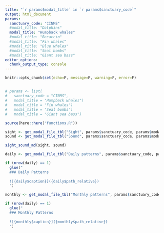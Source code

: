 ```yaml
---
title: "`r params$modal_title` in `r params$sanctuary_code`"
output: html_document
params:
  sanctuary_code: "CINMS"
  #modal_title: "Dolphins"
  modal_title: "Humpback whales"
  #modal_title: "Bocaccio"
  #modal_title: "Fin whales"
  #modal_title: "Blue whales"
  #modal_title: "Seal bombs"
  #modal_title: "Giant sea bass"
editor_options: 
  chunk_output_type: console
---
```

```r
knitr::opts_chunk$set(echo=F, message=F, warning=F, error=F)
```

## {.tabset}

```r
# params <- list(
#   sanctuary_code = "CINMS",
#   modal_title = "Humpback whales")
#   modal_title = "Fin whales")
#   modal_title = "Seal bombs")
#   modal_title = "Giant sea bass")

source(here::here("functions.R"))

sight <- get_modal_file_tbl("Sight", params$sanctuary_code, params$modal_title)
sound <- get_modal_file_tbl("Sound", params$sanctuary_code, params$modal_title)

sight_sound_md(sight, sound)
```

```r
daily <- get_modal_file_tbl("Daily patterns", params$sanctuary_code, params$modal_title)

if (nrow(daily) == 1)
  glue("
  ### Daily Patterns 
  
  ![{daily$caption}]({daily$path_relative})
  ")
```

```r
monthly <- get_modal_file_tbl("Monthly patterns", params$sanctuary_code, params$modal_title)

if (nrow(daily) == 1)
  glue("
  ### Monthly Patterns 
  
  ![{monthly$caption}]({monthly$path_relative})
  ")
```
